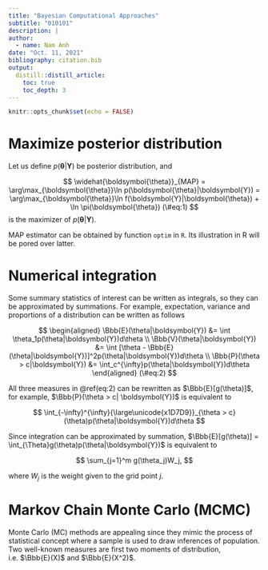 ```yaml
---
title: "Bayesian Computational Approaches"
subtitle: "010101"
description: |
author:
  - name: Nam Anh
date: "Oct. 11, 2021"
bibliography: citation.bib
output:
  distill::distill_article:
    toc: true
    toc_depth: 3
---
```


\newcommand{\v}[1]{\boldsymbol{#1}}
\newcommand{\hat}[1]{\widehat{#1}}
\newcommand{\mm}[1]{\mathbb{#1}}
\newcommand{\bar}[1]{\overline{#1}}

\def\E{\Bbb{E}}
\def\V{\Bbb{V}}
\def\P{\Bbb{P}}
\def\I{{\large\unicode{x1D7D9}}}
\def\indep{\perp\!\!\!\!\perp}
\newcommand{\overeq}[2]{\stackrel{#1}{#2}}
\def\epsilon{\varepsilon} 


```r
knitr::opts_chunk$set(echo = FALSE)
```


# Maximize posterior distribution

Let us define $p(\v{\theta}|\v{Y})$ be posterior distribution, and 

$$
\hat{\v{\theta}}_{MAP} = \arg\max_{\v\theta}\ln p(\v{\theta}|\v{Y}) = \arg\max_{\v\theta}\ln f(\v{Y}|\v{\theta}) + \ln \pi(\v\theta)
(\#eq:1)
$$
is the maximizer of $p(\v{\theta}|\v{Y})$. 

MAP estimator can be obtained by function `optim` in `R`. Its illustration in R will be pored over latter. 

# Numerical integration

Some summary statistics of interest can be written as integrals, so they can be approximated by summations. For example, expectation, variance and proportions of a distribution can be written as follows

$$
\begin{aligned}
\E(\theta|\v{Y}) &= \int \theta_1p(\theta|\v{Y})d\theta \\
\V(\theta|\v{Y}) &= \int [\theta - \E(\theta|\v{Y})]^2p(\theta|\v{Y})d\theta \\
\P(\theta > c|\v Y) &= \int_c^{\infty}p(\theta|\v{Y})d\theta
\end{aligned}
(\#eq:2)
$$

All three measures in \@ref(eq:2) can be rewritten as $\E[g(\theta)]$, for example, $\P(\theta > c| \v Y)$ is equivalent to 

$$
\int_{-\infty}^{\infty}\I_{\theta > c}(\theta)p(\theta|\v Y)d\theta
$$

Since integration can be approximated by summation, $\E[g(\theta)] = \int_{\Theta}g(\theta)p(\theta|\v Y)$ is equivalent to

$$
\sum_{j=1}^m g(\theta_j)W_j,
$$

where $W_j$ is the weight given to the grid point $j$. 

# Markov Chain Monte Carlo (MCMC)

Monte Carlo (MC) methods are appealing since they mimic the process of statistical concept where a sample is used to draw inferences of population. Two well-known measures are first two moments of distribution, i.e. $\E(X)$ and $\E(X^2)$.  
